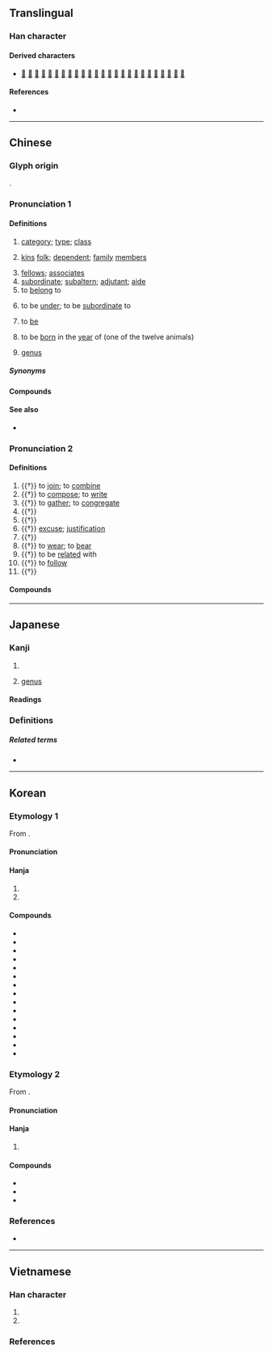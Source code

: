 {{also|属}}
{{character info}}
==Translingual==

===Han character===
{{Han char|rn=44|rad=尸|as=18|sn=21|four=77227|canj=SEWI,SYYI|ids=⿸尸⿱⿻丨⿱丷八蜀(GHTV),⿸尸⿱⿲冫丨⿱丿丶蜀(GHTV),⿸尸⿱⿲𠄠丨𠄠蜀(JK)}}

====Derived characters====
* [[𭀔]] [[囑]] [[孎]] [[灟]] [[𢺡]] [[曯]] [[欘]] [[爥]] [[𬎠]] [[矚]] [[䙱]] [[䌵]] [[蠾]] [[䠱]] [[𫍘]] [[钃]] [[𮫫]] [[𫚇]] [[𪚌]] [[劚]] [[𣀻]] [[𣀼]] [[斸]] [[𣥀]] [[𪈺]]

====References====
* {{Han ref|kx=0304.070|dkj=07821|dj=0602.170|hdz=20982.080|uh=5C6C|ud=23660|bh=C4DD|bd=50397}}

----

==Chinese==

===Glyph origin===
{{Han etym}}
{{Han compound|尾|蜀|c1=s|c2=p|t1=tail|alt1=㞑|ls=psc}}.

===Pronunciation 1===
{{zh-forms|s=属|ss=𰍱}}
{{zh-pron
|m=shǔ
|m-s=
|c=suk6
|c-t=
|g=
|h=pfs=su̍k;gd=sug6
|j=
|mb=
|md=sṳ̆k
|mn=sio̍k/tw:chiok
|mn-t=sog8
|w=5zoq
|x=
|mc=2
|oc=1,2
|cat=n,v
}}

====Definitions====
{{zh-hanzi}}

# [[category]]; [[type]]; [[class]]
#: {{zh-x|金屬|metal}}
# [[kin]]s [[folk]]; [[dependent]]; [[family]] [[member]]s
#: {{zh-x|軍屬|family members of soldiers}}
# [[fellow]]s; [[associate]]s
# [[subordinate]]; [[subaltern]]; [[adjutant]]; [[aide]]
# to [[belong]] to
#: {{zh-x|不 屬於 我 的 東西{xi}|things that do not belong to me}}
# to be [[under]]; to be [[subordinate]] to
#: {{zh-x|所屬 部門|department one is under}}
#: {{zh-x|^英-屬 ^香港|British Hong Kong}}
#: {{zh-x|^海南 原 屬 ^廣東 省{shěnɡ}。|Hainan was originally under Guangdong province.}}
# to [[be]]
#: {{zh-x|如 有 雷同，純 屬 巧合|Any similarity '''is''' purely coincidental.}}
# to be [[born]] in the [[year]] of (one of the twelve animals)
#: {{zh-x|我 屬 虎，佢 屬 兔。|I '''was born in the year of''' the tiger; he '''was born in the year of''' the rabbit.|C}}
# {{lb|zh|taxonomy}} [[genus]]

=====Synonyms=====
{{zh-dial}}

====Compounds====
{{zh-der|fold=1|一家眷屬|下屬|不屬|僚屬|卑親屬|天屬|官屬|家屬|屬格|專屬海域|尊親屬|屬下|屬人法|屬員|屬國|屬地|屬地法|屬實|屬性|屬於|屬相|屬車|役屬|從屬|戚屬|所屬|支屬|有情人終成眷屬|歸屬|法屬印度支那|法屬圭亞那|直屬|直系親屬|眷屬|神仙眷屬|私屬|聯屬|肖屬|舊屬|藩屬|要作神仙眷屬，先作柴米夫妻|親屬|親屬稱謂|親屬語言|軍屬|連屬|部屬|配屬|金屬|附屬|附屬品|附屬國|附屬物|隸屬|領屬|類屬|龍頭屬老成}}

====See also====
*{{list:taxonomy/zh}}

===Pronunciation 2===
{{zh-forms|s=属}}
{{zh-pron
|m=zhǔ
|c=zuk1
|md=cé̤ṳk
|w=4tsoq
|mc=1
|oc=2,1
|cat=v
}}

====Definitions====
{{zh-hanzi}}

# {{†}} to [[join]]; to [[combine]]
# {{†}} to [[compose]]; to [[write]]
# {{†}} to [[gather]]; to [[congregate]]
# {{†}} {{zh-alt-form|囑|to [[entrust]]}}
# {{†}} {{zh-alt-form|囑|to [[exhort]]; to [[urge]]}}
# {{†}} [[excuse]]; [[justification]]
# {{†}} {{zh-alt-form|矚|to [[concentrate]] one's [[attention]] on}}
# {{†}} to [[wear]]; to [[bear]]
# {{†}} to be [[related]] with
# {{†}} to [[follow]]
# {{†}} {{zh-alt-form|注|to [[pour]]}}

====Compounds====
{{zh-der|fold=1|冠蓋相屬|吐屬|屬令|屬和|屬垣|屬垣有耳|屬對|屬屬|屬意|屬文|屬望|屬毛離裡|屬目|屬綴|屬纊|屬者|屬耳目|屬草稿|屬託|屬辭比事|岡連嶺屬|延屬|相屬|連屬}}

----

==Japanese==
{{ja-kanji forms|属|屬}}

===Kanji===
{{ja-kanji|grade=|rs=尸18|shin=属}}

# {{ja-kyu sp|ja|属|sort=尸18}}
# {{lb|ja|taxonomy}} [[genus]]

====Readings====
{{ja-readings
|goon=しょく<しよく, ぞく<ぞく
|kanon=しょく<しよく
|kanyoon=ぞく
|kun=さかん-, つ-く, つ-ける, つづ-く, つづ-ける, つづ-る, やから-
|nanori=つら, まさ, やす
}}

===Definitions===
{{ja-gv|属}}

=====Related terms=====
* {{list:taxonomy/ja}}

----

==Korean==

===Etymology 1===
From {{der|ko|ltc|-}} {{ltc-l|屬|id=2}}.

{{collapse|
* {{hanja-dongguk|쑉〮|ssyók}}
* {{hanja-sinjeung|쇽|syok|hun=브틀 쇽}}
|Historical readings
|bg=#FFFFFF}}

====Pronunciation====
{{ko-hanja-pron|속}}

====Hanja====
{{ko-hanja-search}}
{{ko-hanja|무리|속}}

# {{hanja form of|속|[[class]]; [[category]]; [[type]]}}
# {{hanja form of|속|{{lb|ko|biology|taxonomy}} a [[genus]]}}

====Compounds====
{{der-top3|Compounds}}
* {{ko-l|소속|所屬}}
* {{ko-l|계속|繫屬}}
* {{ko-l|금속|金屬}}
* {{ko-l|직속|直屬}}
* {{ko-l|속성|屬性}}
* {{ko-l|속국|屬國}}
* {{ko-l|예속|隸屬}}
* {{ko-l|존속|尊屬}}
* {{ko-l|귀속|歸屬}}
* {{ko-l|종속|從屬}}
* {{ko-l|부속|附屬}}
* {{ko-l|복속|復屬}}
* {{ko-l|부속|部屬}}
* {{ko-l|동속|同屬}}
* {{ko-l|족속|族屬}}
{{der-bottom}}

===Etymology 2===
From {{der|ko|ltc|-}} {{ltc-l|屬|id=1}}.

{{collapse|
* {{hanja-dongguk|죡〮|cyók}}
* {{hanja-sinjeung|쵹|chyok|hun=쵹}}
|Historical readings
|bg=#FFFFFF}}

====Pronunciation====
{{ko-hanja-pron|촉}}

====Hanja====
{{ko-hanja|잇다|이을|촉}}

# {{lb|ko|literary}} {{hanja form of|촉|to [[join]]; to [[combine]]}}

====Compounds====
{{der-top3|Compounds}}
* {{ko-l|촉의|屬意}}
* {{ko-l|촉망|屬望/囑望}}
* {{ko-l|동동촉촉|洞洞屬屬}}
{{der-bottom}}

===References===
* {{R:hanjadoc|2690}}

----

==Vietnamese==

===Han character===
{{vi-readings|rs=尸18
|hanviet=thuộc-tvctdhv;hvttd;tchvtd, chúc-tvctdhv;hvttd;tchvtd, chú-tchvtd
|nom=thuộc-tdcndg;gdhn, chuộc-gdhn, chúc-gdhn}}

# {{chu han form of|thuộc|[[subordinate]] to}}
# {{nom form of|chuộc|to [[redeem]]}}

===References===
<references/>